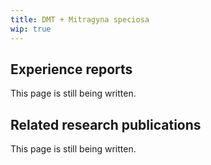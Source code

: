 ---
title: DMT + Mitragyna speciosa
wip: true
---

## Experience reports

This page is still being written.

## Related research publications

This page is still being written.

